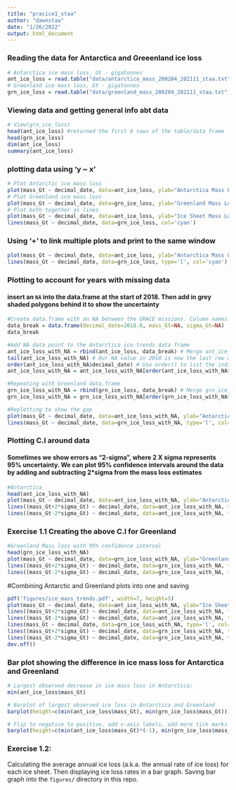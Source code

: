 ```yaml
---
title: "pracice1_staa"
author: "dawnstaa"
date: "1/26/2022"
output: html_document
---
```



### Reading the data for Antarctica and Greeenland ice loss

```r
# Antarctica ice mass loss, Gt - gigatonnes
ant_ice_loss = read.table("data/antarctica_mass_200204_202111_staa.txt", skip=31, sep="", header = FALSE, col.names = c("decimal_date", "mass_Gt", "sigma_Gt")) #last part manually inserts column names after reading header
# Greenland ice mass loss, Gt - gigatonnes
grn_ice_loss = read.table("data/greenland_mass_200204_202111_staa.txt", skip=31, sep="", header = FALSE, col.names = c("decimal_date", "mass_Gt", "sigma_Gt"))
```

### Viewing data and getting general info abt data

```r
# View(grn_ice_loss)
head(ant_ice_loss) #returned the first 6 rows of the table/data frame
head(grn_ice_loss)
dim(ant_ice_loss)
summary(ant_ice_loss)
```

### plotting data using 'y ~ x'

```r
# Plot Antarctic ice mass loss
plot(mass_Gt ~ decimal_date, data=ant_ice_loss, ylab="Antarctica Mass Loss (Gt)")
# Plot Greenland ice mass loss
plot(mass_Gt ~ decimal_date, data=grn_ice_loss, ylab="Greenland Mass Loss (Gt)")
# Plot both together as lines
plot(mass_Gt ~ decimal_date, data=ant_ice_loss, ylab="Ice Sheet Mass Loss (Gt)", type='l') 
lines(mass_Gt ~ decimal_date, data=grn_ice_loss, col='cyan') 
```


### Using '+' to link multiple plots and print to the same window

```r
plot(mass_Gt ~ decimal_date, data=ant_ice_loss, ylab="Antarctica Mass Loss (Gt)", type='l', ylim=range(grn_ice_loss$mass_Gt)) +
lines(mass_Gt ~ decimal_date, data=grn_ice_loss, type='l', col='cyan') 
```

### Plotting to account for years with missing data
#### insert an `NA` into the data.frame at the start of 2018. Then add in grey shaded polygons behind it to show the uncertainty

```r
#Create data.frame with an NA between the GRACE missions. Column names must match so it will merge with ant and grn data
data_break = data.frame(decimal_date=2018.0, mass_Gt=NA, sigma_Gt=NA)
data_break

#Add NA data point to the Antarctica ice trends data frame
ant_ice_loss_with_NA = rbind(ant_ice_loss, data_break) # Merge ant_ice_loss data frame with our NA point
tail(ant_ice_loss_with_NA) # Our NA value in 2018 is now the last row of our data frame
order(ant_ice_loss_with_NA$decimal_date) # Use order() to list the indices of the data after its sorted from smallest to biggest
ant_ice_loss_with_NA = ant_ice_loss_with_NA[order(ant_ice_loss_with_NA$decimal_date),] # Reorder the data frame, sorting by date

#Repeating with Greenland data.frame
grn_ice_loss_with_NA = rbind(grn_ice_loss, data_break) # Merge grn_ice_loss data frame with our NA point
grn_ice_loss_with_NA = grn_ice_loss_with_NA[order(grn_ice_loss_with_NA$decimal_date),]

#Replotting to show the gap
plot(mass_Gt ~ decimal_date, data=ant_ice_loss_with_NA, ylab="Antarctica Mass Loss (Gt)", type='l', ylim=range(grn_ice_loss_with_NA$mass_Gt, na.rm=TRUE)) +
lines(mass_Gt ~ decimal_date, data=grn_ice_loss_with_NA, type='l', col='cyan') 
```
### Plotting C.I around data
#### Sometimes we show errors as "2-sigma", where 2 X sigma represents 95% uncertainty. We can plot 95% confidence intervals around the data by adding and subtracting 2*sigma from the mass loss estimates
```r
#Antarctica
head(ant_ice_loss_with_NA)
plot(mass_Gt ~ decimal_date, data=ant_ice_loss_with_NA, ylab="Antarctica Mass Loss (Gt)", xlab="Year", type='l') +
lines((mass_Gt+2*sigma_Gt) ~ decimal_date, data=ant_ice_loss_with_NA, type='l', lty='dashed') +
lines((mass_Gt-2*sigma_Gt) ~ decimal_date, data=ant_ice_loss_with_NA, type='l', lty='dashed') 
```
### Exercise 1.1 Creating the above C.I for Greenland

```r
#Greenland Mass loss with 95% confidence interval
head(grn_ice_loss_with_NA)
plot(mass_Gt ~ decimal_date, data=grn_ice_loss_with_NA, ylab="Greenland Mass Loss (Gt)", xlab="Year", type='l') +
lines((mass_Gt+2*sigma_Gt) ~ decimal_date, data=grn_ice_loss_with_NA, type='l', lty='dashed') +
lines((mass_Gt-2*sigma_Gt) ~ decimal_date, data=grn_ice_loss_with_NA, type='l', lty='dashed') 
```

#Combining Antarctic and Greenland plots into one and saving

```r
pdf('figures/ice_mass_trends.pdf', width=7, height=5)
plot(mass_Gt ~ decimal_date, data=ant_ice_loss_with_NA, ylab="Ice Sheet Mass Loss (Gt)", xlab="Year", type='l', ylim=range(grn_ice_loss_with_NA$mass_Gt, na.rm=TRUE), lwd=2) +
lines((mass_Gt+2*sigma_Gt) ~ decimal_date, data=ant_ice_loss_with_NA, type='l', lty='dashed') +
lines((mass_Gt-2*sigma_Gt) ~ decimal_date, data=ant_ice_loss_with_NA, type='l', lty='dashed') +
lines(mass_Gt ~ decimal_date, data=grn_ice_loss_with_NA, type='l', col='cyan', lwd=2) +
lines((mass_Gt+2*sigma_Gt) ~ decimal_date, data=grn_ice_loss_with_NA, type='l', lty='dashed', col="cyan") +
lines((mass_Gt-2*sigma_Gt) ~ decimal_date, data=grn_ice_loss_with_NA, type='l', lty='dashed', col="cyan") 
dev.off()
```
### Bar plot showing the difference in ice mass loss for Antarctica and Greenland

```r
# Largest observed decrease in ice mass loss in Antarctica:
min(ant_ice_loss$mass_Gt)

# Barplot of largest observed ice loss in Antarctica and Greenland
barplot(height=c(min(ant_ice_loss$mass_Gt), min(grn_ice_loss$mass_Gt)))

# Flip to negative to positive, add x-axis labels, add more tick marks on y-axis, add y-axis title
barplot(height=c(min(ant_ice_loss$mass_Gt)*(-1), min(grn_ice_loss$mass_Gt)*(-1)), names.arg=c("Antarctica","Greenland"), ylim=c(0,5000), ylab="Ice loss in Gt")
```

### Exercise 1.2:

Calculating the average annual ice loss (a.k.a. the annual rate of ice loss) for each ice sheet. Then displaying ice loss rates in a bar graph. Saving bar graph into the `figures/` directory in this repo.


